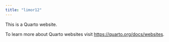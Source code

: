 ```yaml
---
title: "limor12"
---
```


This is a Quarto website.

To learn more about Quarto websites visit <https://quarto.org/docs/websites>.
